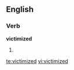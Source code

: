 
== English ==
===Verb===
'''victimized'''
# {{past of|[[victimize]]}}

[[te:victimized]]
[[vi:victimized]]